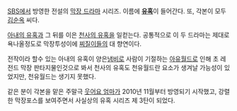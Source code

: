 [[SBS]]에서 방영한 전설의 [[막장 드라마]] 시리즈. 이름에 '''[[유혹]]'''이 들어간다. 또, 각본이 모두 [[김순옥]] 씨다. 

[[아내의 유혹]]과 그 뒤를 이은 [[천사의 유혹]]을 일컫는다. 공통적으로 이 두 드라마는 제대로 욕나올정도로 막장투성이에 [[찌질이]]들의 대 향연이다.

전작이라 할수 있는 아내의 유혹이 양은[[냄비]]로 사람이 기절하는 [[아유월드]]로 인해 초 레전드 막장 판타지물인것으로 봐서 천사의 유혹도 천유월드란 요소가 생겨날 가능성이 있었지만, 천유월드는 생기지 못했다.

같은 분이 각본을 맡은 주말극 [[웃어요 엄마]]가 2010년 11월부터 방영되기 시작했고, 강렬한 막장포스를 보여주면서 사실상의 유혹 시리즈 제 3탄이 되었다.
